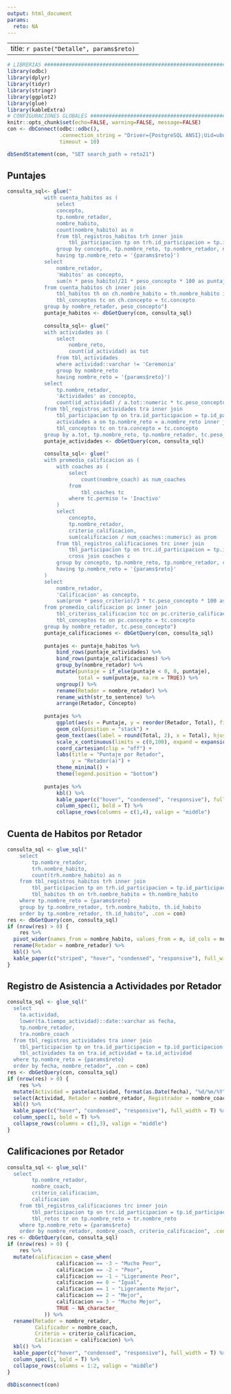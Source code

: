 ```yaml
---
output: html_document
params:
  reto: NA
---
```


---
title: `r paste("Detalle", params$reto)`
---

```r
# LIBRERIAS ####################################################################
library(odbc)
library(dplyr)
library(tidyr)
library(stringr)
library(ggplot2)
library(glue)
library(kableExtra)
# CONFIGURACIONES GLOBALES #####################################################
knitr::opts_chunk$set(echo=FALSE, warning=FALSE, message=FALSE)
con <- dbConnect(odbc::odbc(),
                 .connection_string = "Driver={PostgreSQL ANSI};Uid=ubuntu;Database=herbalife;", 
                 timeout = 10)

dbSendStatement(con, "SET search_path = reto21")
```

## Puntajes

```r
consulta_sql<- glue("
            with cuenta_habitos as (
            	select
            	concepto,
            	tp.nombre_retador,
            	nombre_habito,
            	count(nombre_habito) as n
            	from tbl_registros_habitos trh inner join
            		tbl_participacion tp on trh.id_participacion = tp.id_participacion
            	group by concepto, tp.nombre_reto, tp.nombre_retador, nombre_habito
            	having tp.nombre_reto = '{params$reto}')
            select
            	nombre_retador,
            	'Habitos' as concepto,
            	sum(n * peso_habito)/21 * peso_concepto * 100 as puntaje
            from cuenta_habitos ch inner join
            	tbl_habitos th on ch.nombre_habito = th.nombre_habito inner join
            	tbl_conceptos tc on ch.concepto = tc.concepto
            group by nombre_retador, peso_concepto")
            puntaje_habitos <- dbGetQuery(con, consulta_sql)
            
            consulta_sql<- glue("
            with actividades as (
            	select
            		nombre_reto,
            		count(id_actividad) as tot
            	from tbl_actividades
                where actividad::varchar != 'Ceremonia'
            	group by nombre_reto
            	having nombre_reto = '{params$reto}')
            select
            	tp.nombre_retador,
            	'Actividades' as concepto,
            	count(id_actividad) / a.tot::numeric * tc.peso_concepto * 100 as puntaje
            from tbl_registros_actividades tra inner join
            	tbl_participacion tp on tra.id_participacion = tp.id_participacion inner join
            	actividades a on tp.nombre_reto = a.nombre_reto inner join
            	tbl_conceptos tc on tra.concepto = tc.concepto
            group by a.tot, tp.nombre_reto, tp.nombre_retador, tc.peso_concepto")
            puntaje_actividades <- dbGetQuery(con, consulta_sql)
            
            consulta_sql<- glue("
            with promedio_calificacion as (
            	with coaches as (
            		select 
            			count(nombre_coach) as num_coaches
            		from
            			tbl_coaches tc
            		where tc.permiso != 'Inactivo'
            	)
            	select
            		concepto,
            		tp.nombre_retador,
            		criterio_calificacion,
            		sum(calificacion / num_coaches::numeric) as prom
            	from tbl_registros_calificaciones trc inner join
            		tbl_participacion tp on trc.id_participacion = tp.id_participacion 
            		cross join coaches c
            	group by concepto, tp.nombre_reto, tp.nombre_retador, criterio_calificacion
            	having tp.nombre_reto = '{params$reto}'
            )
            select
            	nombre_retador,
            	'Calificacion' as concepto,
            	sum(prom * peso_criterio)/3 * tc.peso_concepto * 100 as puntaje
            from promedio_calificacion pc inner join
            	tbl_criterios_calificacion tcc on pc.criterio_calificacion = tcc.criterio_calificacion inner join
            	tbl_conceptos tc on pc.concepto = tc.concepto
            group by nombre_retador, tc.peso_concepto")
            puntaje_calificaciones <- dbGetQuery(con, consulta_sql)
            
            puntajes <- puntaje_habitos %>% 
                bind_rows(puntaje_actividades) %>% 
                bind_rows(puntaje_calificaciones) %>%
                group_by(nombre_retador) %>% 
                mutate(puntaje = if_else(puntaje < 0, 0, puntaje),
                       total = sum(puntaje, na.rm = TRUE)) %>%
                ungroup() %>% 
                rename(Retador = nombre_retador) %>% 
                rename_with(str_to_sentence) %>% 
                arrange(Retador, Concepto)
            
            puntajes %>% 
                ggplot(aes(x = Puntaje, y = reorder(Retador, Total), fill = Concepto)) +
                geom_col(position = "stack") +
                geom_text(aes(label = round(Total, 2), x = Total), hjust = -0.5) +
                scale_x_continuous(limits = c(0,100), expand = expansion(add = c(0, 10))) +
                coord_cartesian(clip = "off") +
                labs(title = "Puntaje por Retador",
                     y = "Retador(a)") +
                theme_minimal() +
                theme(legend.position = "bottom")
            
            puntajes %>% 
                kbl() %>% 
                kable_paper(c("hover", "condensed", "responsive"), full_width = T) %>%
                column_spec(1, bold = T) %>%
                collapse_rows(columns = c(1,4), valign = "middle")
```
## Cuenta de Habitos por Retador

```r
consulta_sql <- glue_sql("
    select
    	tp.nombre_retador,
    	trh.nombre_habito,
    	count(trh.nombre_habito) as n
    from tbl_registros_habitos trh inner join
    	tbl_participacion tp on trh.id_participacion = tp.id_participacion inner join
    	tbl_habitos th on trh.nombre_habito = th.nombre_habito 
    where tp.nombre_reto = {params$reto}
    group by tp.nombre_retador, trh.nombre_habito, th.id_habito
    order by tp.nombre_retador, th.id_habito", .con = con)
res <- dbGetQuery(con, consulta_sql)
if (nrow(res) > 0) {
    res %>% 
  pivot_wider(names_from = nombre_habito, values_from = n, id_cols = nombre_retador) %>% 
  rename(Retador = nombre_retador) %>%
  kbl() %>% 
  kable_paper(c("striped", "hover", "condensed", "responsive"), full_width = T)
}
```
## Registro de Asistencia a Actividades por Retador

```r
consulta_sql <- glue_sql("
  select
  	ta.actividad, 
  	lower(ta.tiempo_actividad)::date::varchar as fecha,
  	tp.nombre_retador,
    tra.nombre_coach
  from tbl_registros_actividades tra inner join
  	tbl_participacion tp on tra.id_participacion = tp.id_participacion left join
  	tbl_actividades ta on tra.id_actividad = ta.id_actividad 
  where tp.nombre_reto = {params$reto}
  order by fecha, nombre_retador", .con = con)
res <- dbGetQuery(con, consulta_sql)
if (nrow(res) > 0) {
    res %>% 
  mutate(Actividad = paste(actividad, format(as.Date(fecha), "%d/%m/%Y"))) %>% 
  select(Actividad, Retador = nombre_retador, Registrador = nombre_coach) %>% 
  kbl() %>% 
  kable_paper(c("hover", "condensed", "responsive"), full_width = T) %>%
  column_spec(1, bold = T) %>%
  collapse_rows(columns = c(1,3), valign = "middle")
}
```

## Calificaciones por Retador

```r
consulta_sql <- glue_sql("
  select
		tp.nombre_retador,
		nombre_coach,
		criterio_calificacion,
		calificacion
	from tbl_registros_calificaciones trc inner join
		tbl_participacion tp on trc.id_participacion = tp.id_participacion inner join 
		tbl_retos tr on tp.nombre_reto = tr.nombre_reto 
	where tp.nombre_reto = {params$reto}
	order by nombre_retador, nombre_coach, criterio_calificacion", .con = con)
res <- dbGetQuery(con, consulta_sql)
if (nrow(res) > 0) {
    res %>% 
  mutate(calificacion = case_when(
                calificacion == -3 ~ "Mucho Peor",
                calificacion == -2 ~ "Peor",
                calificacion == -1 ~ "Ligeramente Peor",
                calificacion == 0 ~ "Igual",
                calificacion == 1 ~ "Ligeramente Mejor",
                calificacion == 2 ~ "Mejor",
                calificacion == 3 ~ "Mucho Mejor",
                TRUE ~ NA_character_
            )) %>% 
  rename(Retador = nombre_retador,
         Calificador = nombre_coach,
         Criterio = criterio_calificacion,
         Calificacion = calificacion) %>% 
  kbl() %>% 
  kable_paper(c("hover", "condensed", "responsive"), full_width = T) %>%
  column_spec(1, bold = T) %>%
  collapse_rows(columns = 1:2, valign = "middle")
}
```

```r
dbDisconnect(con)
```

